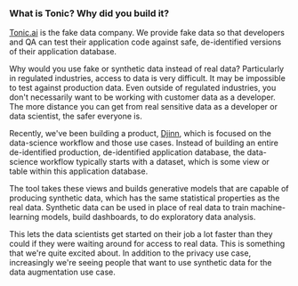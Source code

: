 ### What is Tonic? Why did you build it?

[Tonic.ai](https://www.tonic.ai/) is the fake data company. We provide fake data
so that developers and QA can test their application code against safe,
de-identified versions of their application database.

Why would you use fake or synthetic data instead of real data? Particularly in
regulated industries, access to data is very difficult. It may be impossible to
test against production data. Even outside of regulated industries, you don't
necessarily want to be working with customer data as a developer. The more
distance you can get from real sensitive data as a developer or data scientist,
the safer everyone is.

Recently, we've been building a product,
[Djinn](https://djinn.tonic.ai/?signup), which is focused on the data-science
workflow and those use cases. Instead of building an entire de-identified
production, de-identified application database, the data-science workflow
typically starts with a dataset, which is some view or table within this
application database.

The tool takes these views and builds generative models that are capable of
producing synthetic data, which has the same statistical properties as the real
data. Synthetic data can be used in place of real data to train machine-learning
models, build dashboards, to do exploratory data analysis.

This lets the data scientists get started on their job a lot faster than they
could if they were waiting around for access to real data. This is something
that we're quite excited about. In addition to the privacy use case,
increasingly we're seeing people that want to use synthetic data for the data
augmentation use case.
